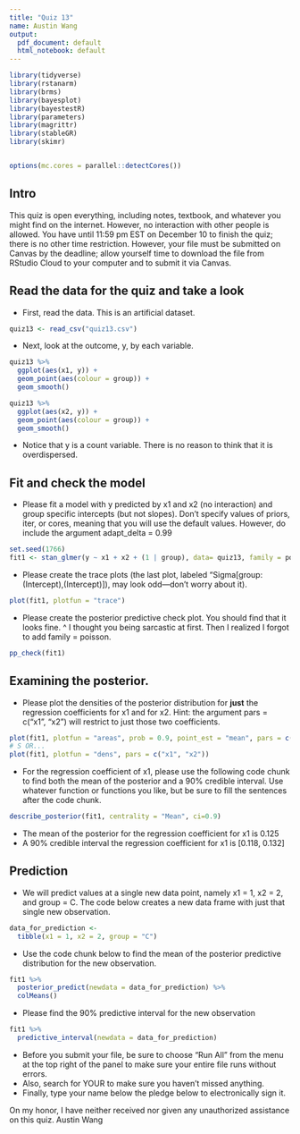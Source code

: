 ```yaml
---
title: "Quiz 13"
name: Austin Wang
output:
  pdf_document: default
  html_notebook: default
---
```


```r

library(tidyverse)
library(rstanarm)
library(brms)
library(bayesplot)
library(bayestestR)
library(parameters)
library(magrittr)
library(stableGR)
library(skimr)


options(mc.cores = parallel::detectCores())
```

## Intro

This quiz is open everything, including notes, textbook, and whatever you might find on the internet. However, no interaction with other people is allowed. You have until 11:59 pm EST on December 10 to finish the quiz; there is no other time restriction. However, your file must be submitted on Canvas by the deadline; allow yourself time to download the file from RStudio Cloud to your computer and to submit it via Canvas.


## Read the data for the quiz and take a look

* First, read the data. This is an artificial dataset.

```r
quiz13 <- read_csv("quiz13.csv")
```

* Next, look at the outcome, y, by each variable.

```r
quiz13 %>%
  ggplot(aes(x1, y)) +
  geom_point(aes(colour = group)) +
  geom_smooth()

quiz13 %>%
  ggplot(aes(x2, y)) +
  geom_point(aes(colour = group)) +
  geom_smooth()
```

* Notice that y is a count variable. There is no reason to think that it is overdispersed.

## Fit and check the model

* Please fit a model with y predicted by x1 and x2 (no interaction) and group specific intercepts (but not slopes). Don't specify values of priors, iter, or cores, meaning that you will use the default values. However, do include the argument adapt_delta = 0.99

```r
set.seed(1766)
fit1 <- stan_glmer(y ~ x1 + x2 + (1 | group), data= quiz13, family = poisson, adapt_delta = 0.99)
```

* Please create the trace plots (the last plot, labeled "Sigma[group:(Intercept),(Intercept)]), may look odd---don't worry about it).

```r
plot(fit1, plotfun = "trace")
```

* Please create the posterior predictive check plot. You should find that it looks fine.
^ I thought you being sarcastic at first. Then I realized I forgot to add family = poisson.

```r
pp_check(fit1)
```

## Examining the posterior.

* Please plot the densities of the posterior distribution for **just** the regression coefficients for x1 and for x2. Hint: the argument pars = c("x1", "x2") will restrict to just those two coefficients.

```r
plot(fit1, plotfun = "areas", prob = 0.9, point_est = "mean", pars = c("x1", "x2"))
# S OR...
plot(fit1, plotfun = "dens", pars = c("x1", "x2"))
```

* For the regression coefficient of x1, please use the following code chunk to find both the mean of the posterior and a 90% credible interval. Use whatever function or functions you like, but be sure to fill the sentences after the code chunk.

```r
describe_posterior(fit1, centrality = "Mean", ci=0.9)
```

* The mean of the posterior for the regression coefficient for x1 is 0.125
* A 90% credible interval the regression coefficient for x1 is [0.118, 0.132]

## Prediction

* We will predict values at a single new data point, namely x1 = 1, x2 = 2, and group = C. The code below creates a new data frame with just that single new observation.

```r
data_for_prediction <-
  tibble(x1 = 1, x2 = 2, group = "C")
```

* Use the code chunk below to find the mean of the posterior predictive distribution for the new observation.

```r
fit1 %>%
  posterior_predict(newdata = data_for_prediction) %>%
  colMeans()
```

* Please find the 90% predictive interval for the new observation

```r
fit1 %>%
  predictive_interval(newdata = data_for_prediction)
```


* Before you submit your file, be sure to choose "Run All" from the menu at the top right of the panel to make sure your entire file runs without errors. 
* Also, search for YOUR to make sure you haven't missed anything.
* Finally, type your name below the pledge below to electronically sign it.

On my honor, I have neither received nor given any unauthorized assistance on this quiz.
Austin Wang
